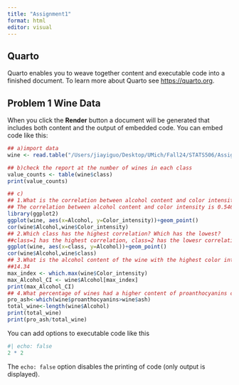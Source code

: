```yaml
---
title: "Assignment1"
format: html
editor: visual
---
```


## Quarto

Quarto enables you to weave together content and executable code into a finished document. To learn more about Quarto see <https://quarto.org>.

## Problem 1 Wine Data

When you click the **Render** button a document will be generated that includes both content and the output of embedded code. You can embed code like this:

```r
## a)import data
wine <- read.table("/Users/jiayiguo/Desktop/UMich/Fall24/STATS506/Assignment1/wine.data", sep = ",", header = TRUE)

## b)check the report at the number of wines in each class
value_counts <- table(wine$class)
print(value_counts)

## c)
## 1.What is the correlation between alcohol content and color intensity?
## The correlation between alcohol content and color intensity is 0.5463642
library(ggplot2)
ggplot(wine, aes(x=Alcohol, y=Color_intensity))+geom_point()
cor(wine$Alcohol,wine$Color_intensity)
## 2.Which class has the highest correlation? Which has the lowest?
##class=1 has the highest correlation, class=2 has the lowesr correlation
ggplot(wine, aes(x=class, y=Alcohol))+geom_point()
cor(wine$Alcohol,wine$class)
## 3.What is the alcohol content of the wine with the highest color intensity?
##14.34
max_index <- which.max(wine$Color_intensity)
max_Alcohol_CI <- wine$Alcohol[max_index]
print(max_Alcohol_CI)
## 4.What percentage of wines had a higher content of proanthocyanins compare to ash?
pro_ash<-which(wine$proanthocyanins>wine$ash)
total_wine<-length(wine$Alcohol)
print(total_wine)
print(pro_ash/total_wine)
```

You can add options to executable code like this

```r
#| echo: false
2 * 2
```

The `echo: false` option disables the printing of code (only output is displayed).
